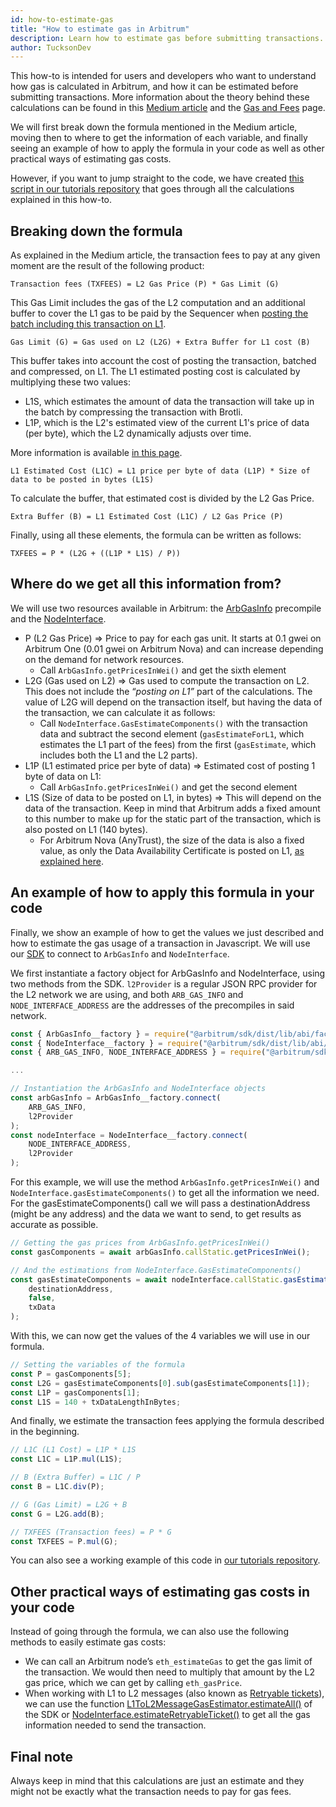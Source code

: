 ```yaml
---
id: how-to-estimate-gas
title: "How to estimate gas in Arbitrum"
description: Learn how to estimate gas before submitting transactions.
author: TucksonDev
---
```



<PublicPreviewBannerPartial />

This how-to is intended for users and developers who want to understand how gas is calculated in Arbitrum, and how it can be estimated before submitting transactions. More information about the theory behind these calculations can be found in this [Medium article](https://medium.com/offchainlabs/understanding-arbitrum-2-dimensional-fees-fd1d582596c9) and the [Gas and Fees](/arbos/gas) page. 

We will first break down the formula mentioned in the Medium article, moving then to where to get the information of each variable, and finally seeing an example of how to apply the formula in your code as well as other practical ways of estimating gas costs.

However, if you want to jump straight to the code, we have created [this script in our tutorials repository](https://github.com/OffchainLabs/arbitrum-tutorials/tree/master/packages/gas-estimation) that goes through all the calculations explained in this how-to.

## Breaking down the formula

As explained in the Medium article, the transaction fees to pay at any given moment are the result of the following product:

```
Transaction fees (TXFEES) = L2 Gas Price (P) * Gas Limit (G)
```

This Gas Limit includes the gas of the L2 computation and an additional buffer to cover the L1 gas to be paid by the Sequencer when [posting the batch including this transaction on L1](/inside-arbitrum-nitro/#how-the-sequencer-publishes-the-sequence).

```
Gas Limit (G) = Gas used on L2 (L2G) + Extra Buffer for L1 cost (B)
```

This buffer takes into account the cost of posting the transaction, batched and compressed, on L1. The L1 estimated posting cost is calculated by multiplying these two values:
- L1S, which estimates the amount of data the transaction will take up in the batch by compressing the transaction with Brotli.
- L1P, which is the L2's estimated view of the current L1's price of data (per byte), which the L2 dynamically adjusts over time.

More information is available [in this page](/arbos/l1-pricing).

```
L1 Estimated Cost (L1C) = L1 price per byte of data (L1P) * Size of data to be posted in bytes (L1S)
```

To calculate the buffer, that estimated cost is divided by the L2 Gas Price.

```
Extra Buffer (B) = L1 Estimated Cost (L1C) / L2 Gas Price (P)
```

Finally, using all these elements, the formula can be written as follows:

```
TXFEES = P * (L2G + ((L1P * L1S) / P))
```

## Where do we get all this information from?

We will use two resources available in Arbitrum: the [ArbGasInfo](https://arbiscan.io/address/0x000000000000000000000000000000000000006c) precompile and the [NodeInterface](/arbos/gas#nodeinterfacesol).

- P (L2 Gas Price) ⇒ Price to pay for each gas unit. It starts at 0.1 gwei on Arbitrum One (0.01 gwei on Arbitrum Nova) and can increase depending on the demand for network resources.
    - Call `ArbGasInfo.getPricesInWei()` and get the sixth element
- L2G (Gas used on L2) ⇒ Gas used to compute the transaction on L2. This does not include the “*posting on L1”* part of the calculations. The value of L2G will depend on the transaction itself, but having the data of the transaction, we can calculate it as follows:
    - Call `NodeInterface.GasEstimateComponents()` with the transaction data and subtract the second element (`gasEstimateForL1`, which estimates the L1 part of the fees) from the first (`gasEstimate`, which includes both the L1 and the L2 parts).
- L1P (L1 estimated price per byte of data) ⇒ Estimated cost of posting 1 byte of data on L1:
    - Call `ArbGasInfo.getPricesInWei()` and get the second element
- L1S (Size of data to be posted on L1, in bytes) ⇒ This will depend on the data of the transaction. Keep in mind that Arbitrum adds a fixed amount to this number to make up for the static part of the transaction, which is also posted on L1 (140 bytes).
    - For Arbitrum Nova (AnyTrust), the size of the data is also a fixed value, as only the Data Availability Certificate is posted on L1, [as explained here](/inside-anytrust#data-availability-certificates).

## An example of how to apply this formula in your code

Finally, we show an example of how to get the values we just described and how to estimate the gas usage of a transaction in Javascript. We will use our [SDK](https://github.com/OffchainLabs/arbitrum-sdk) to connect to `ArbGasInfo` and `NodeInterface`.

We first instantiate a factory object for ArbGasInfo and NodeInterface, using two methods from the SDK. `l2Provider` is a regular JSON RPC provider for the L2 network we are using, and both `ARB_GAS_INFO` and `NODE_INTERFACE_ADDRESS` are the addresses of the precompiles in said network.

```ts
const { ArbGasInfo__factory } = require("@arbitrum/sdk/dist/lib/abi/factories/ArbGasInfo__factory");
const { NodeInterface__factory } = require("@arbitrum/sdk/dist/lib/abi/factories/NodeInterface__factory");
const { ARB_GAS_INFO, NODE_INTERFACE_ADDRESS } = require("@arbitrum/sdk/dist/lib/dataEntities/constants");

...

// Instantiation the ArbGasInfo and NodeInterface objects
const arbGasInfo = ArbGasInfo__factory.connect(
    ARB_GAS_INFO,
    l2Provider
);
const nodeInterface = NodeInterface__factory.connect(
    NODE_INTERFACE_ADDRESS,
    l2Provider
);
```

For this example, we will use the method `ArbGasInfo.getPricesInWei()` and `NodeInterface.gasEstimateComponents()` to get all the information we need. For the gasEstimateComponents() call we will pass a destinationAddress (might be any address) and the data we want to send, to get results as accurate as possible.

```ts
// Getting the gas prices from ArbGasInfo.getPricesInWei()
const gasComponents = await arbGasInfo.callStatic.getPricesInWei();

// And the estimations from NodeInterface.GasEstimateComponents()
const gasEstimateComponents = await nodeInterface.callStatic.gasEstimateComponents(
    destinationAddress,
    false,
    txData
);
```

With this, we can now get the values of the 4 variables we will use in our formula.

```ts
// Setting the variables of the formula
const P = gasComponents[5];
const L2G = gasEstimateComponents[0].sub(gasEstimateComponents[1]);
const L1P = gasComponents[1];
const L1S = 140 + txDataLengthInBytes;
```

And finally, we estimate the transaction fees applying the formula described in the beginning.

```ts
// L1C (L1 Cost) = L1P * L1S
const L1C = L1P.mul(L1S);

// B (Extra Buffer) = L1C / P
const B = L1C.div(P);

// G (Gas Limit) = L2G + B
const G = L2G.add(B);

// TXFEES (Transaction fees) = P * G
const TXFEES = P.mul(G);
```

You can also see a working example of this code in [our tutorials repository](https://github.com/OffchainLabs/arbitrum-tutorials/tree/master/packages/gas-estimation).

## Other practical ways of estimating gas costs in your code

Instead of going through the formula, we can also use the following methods to easily estimate gas costs:

- We can call an Arbitrum node’s `eth_estimateGas` to get the gas limit of the transaction. We would then need to multiply that amount by the L2 gas price, which we can get by calling `eth_gasPrice`.
- When working with L1 to L2 messages (also known as [Retryable tickets](/arbos/l1-to-l2-messaging)), we can use the function [L1ToL2MessageGasEstimator.estimateAll()](https://github.com/OffchainLabs/arbitrum-sdk/blob/main/src/lib/message/L1ToL2MessageGasEstimator.ts#L215) of the SDK or [NodeInterface.estimateRetryableTicket()](https://github.com/OffchainLabs/nitro/blob/master/nodeInterface/NodeInterface.go#L120) to get all the gas information needed to send the transaction.

## Final note

Always keep in mind that this calculations are just an estimate and they might not be exactly what the transaction needs to pay for gas fees.
